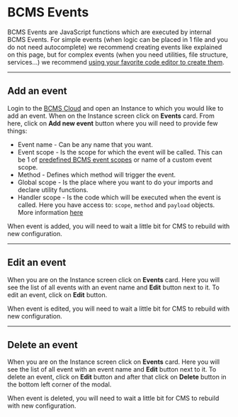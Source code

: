 # BCMS Events

BCMS Events are JavaScript functions which are executed by internal BCMS Events.
For simple events (when logic can be placed in 1 file and you do not need
autocomplete) we recommend creating events like explained on this page, but
for complex events (when you need utilities, file structure, services...)
we recommend [using your favorite code editor to create them](https://github.com/becomesco/cms#getting-started).

---

## Add an event

Login to the [BCMS Cloud](https://cloud.thebcms.com) and open an Instance to
which you would like to add an event. When on the Instance screen click on
**Events** card. From here, click on **Add new event** button where you
will need to provide few things:

- Event name - Can be any name that you want.
- Event scope - Is the scope for which the event will be called. This can be 1 of
[predefined BCMS event scopes](https://github.com/becomesco/cms-backend/blob/master/src/types/event/config.ts#L4)
or name of a custom event scope.
- Method - Defines which method will trigger the event.
- Global scope - Is the place where you want to do your imports and declare
utility functions.
- Handler scope - Is the code which will be executed when the event
is called. Here you have access to: `scope`, `method` and `payload` objects.
More information [here](https://github.com/becomesco/cms-backend/blob/master/src/types/event/main.ts#L9)

When event is added, you will need to wait a little bit for CMS to rebuild
with new configuration.

---

## Edit an event

When you are on the Instance screen click on **Events** card. Here you will
see the list of all events with an event name and **Edit** button next to it.
To edit an event, click on **Edit** button.

When event is edited, you will need to wait a little bit for CMS to rebuild
with new configuration.

---

## Delete an event

When you are on the Instance screen click on **Events** card. Here you will
see the list of all event with an event name and **Edit** button next to it.
To delete an event, click on **Edit** button and after that click on **Delete**
button in the bottom left corner of the modal.

When event is deleted, you will need to wait a little bit for CMS to rebuild
with new configuration.
